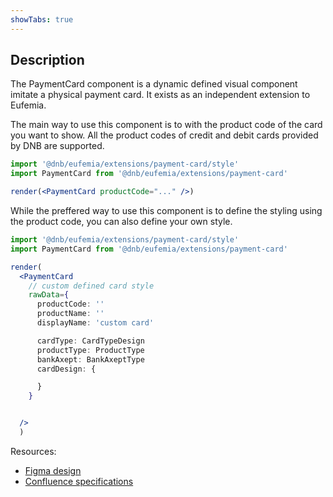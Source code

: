 ```yaml
---
showTabs: true
---
```


## Description

The PaymentCard component is a dynamic defined visual component imitate a physical payment card. It exists as an independent extension to Eufemia.

The main way to use this component is to with the product code of the card you want to show. All the product codes of credit and debit cards provided by DNB are supported.

```jsx
import '@dnb/eufemia/extensions/payment-card/style'
import PaymentCard from '@dnb/eufemia/extensions/payment-card'

render(<PaymentCard productCode="..." />)
```

While the preffered way to use this component is to define the styling using the product code, you can also define your own style.

```jsx
import '@dnb/eufemia/extensions/payment-card/style'
import PaymentCard from '@dnb/eufemia/extensions/payment-card'

render(
  <PaymentCard
    // custom defined card style
    rawData={
      productCode: ''
      productName: ''
      displayName: 'custom card'

      cardType: CardTypeDesign
      productType: ProductType
      bankAxept: BankAxeptType
      cardDesign: {

      }
    }


  />
  )
```

Resources:

- [Figma design](https://www.figma.com/file/461cAN5Qc3Nks4ztZ9pjtM)
- [Confluence specifications](https://confluence.tech.dnb.no/pages/viewpage.action?spaceKey=PMDT&title=Cards+mapping)
